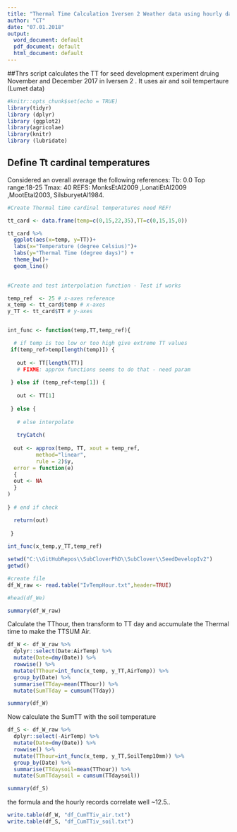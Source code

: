 ```yaml
---
title: "Thermal Time Calculation Iversen 2 Weather data using hourly data from Novemer and December 2017"
author: "CT"
date: "07.01.2018"
output: 
  word_document: default
  pdf_document: default
  html_document: default
---
```

##Thrs script calculates the TT for seed development experiment druing November and December 2017 in Iversen 2 . It uses air and soil tempertaure (Lumet data)

```r
#knitr::opts_chunk$set(echo = TRUE)
library(tidyr)
library (dplyr)
library (ggplot2)
library(agricolae)
library(knitr)
library (lubridate)

```



## Define Tt cardinal temperatures

Considered an overall average the following references:
Tb: 0.0
Top range:18-25
Tmax: 40
REFS: MonksEtAl2009	,LonatiEtAl2009	,MootEtal2003, SilsburyetAl1984. 
							
```r

#Create Thermal time cardinal temperatures need REF! 

tt_card <- data.frame(temp=c(0,15,22,35),TT=c(0,15,15,0))

tt_card %>%
  ggplot(aes(x=temp, y=TT))+
  labs(x="Temperature (degree Celsius)")+
  labs(y="Thermal Time (degree days)") +
  theme_bw()+
  geom_line()
  
```

```r

#Create and test interpolation function - Test if works 

temp_ref  <- 25 # x-axes reference
x_temp <- tt_card$temp # x-axes
y_TT <- tt_card$TT # y-axes


int_func <- function(temp,TT,temp_ref){

  # if temp is too low or too high give extreme TT values
 if(temp_ref>temp[length(temp)]) {
   
   out <- TT[length(TT)] 
   # FIXME: approx functions seems to do that - need param
   
 } else if (temp_ref<temp[1]) {
   
   out <- TT[1]
   
 } else {
   
   # else interpolate
   
   tryCatch(  
   
  out <- approx(temp, TT, xout = temp_ref, 
         method="linear", 
         rule = 2)$y,
  error = function(e) 
  {
  out <- NA
  }
) 
  
} # end if check

  return(out)  
  
 }
  
int_func(x_temp,y_TT,temp_ref)


```

```r
setwd("C:\\GitHubRepos\\SubCloverPhD\\SubClover\\SeedDevelopIv2")
getwd()

#create file
df_W_raw <- read.table("IvTempHour.txt",header=TRUE)

#head(df_We)

summary(df_W_raw)
```

Calculate the TThour, then transform to TT day and accumulate the Thermal time to make the TTSUM Air. 

```r

df_W <- df_W_raw %>%
  dplyr::select(Date:AirTemp) %>%
  mutate(Date=dmy(Date)) %>%
  rowwise() %>%
  mutate(TThour=int_func(x_temp, y_TT,AirTemp)) %>%
  group_by(Date) %>%
  summarise(TTday=mean(TThour)) %>%
  mutate(SumTTday = cumsum(TTday))

summary(df_W)

```

Now calculate the SumTT with the soil temperature 


```r
df_S <- df_W_raw %>%
  dplyr::select(-AirTemp) %>%
  mutate(Date=dmy(Date)) %>%
  rowwise() %>%
  mutate(TThour=int_func(x_temp, y_TT,SoilTemp10mm)) %>%
  group_by(Date) %>%
  summarise(TTdaysoil=mean(TThour)) %>%
  mutate(SumTTdaysoil = cumsum(TTdaysoil))

summary(df_S)
```



the formula and the hourly records correlate well ~12.5.. 


```r

write.table(df_W, "df_CumTTiv_air.txt")
write.table(df_S, "df_CumTTiv_soil.txt")
```

